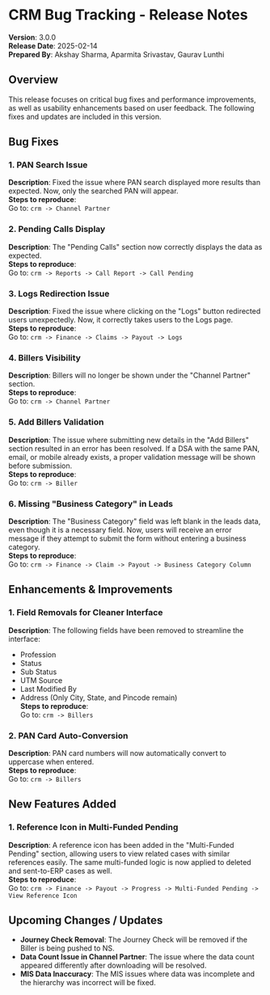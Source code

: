 # CRM Bug Tracking - Release Notes
**Version**: 3.0.0  
**Release Date**: 2025-02-14  
**Prepared By**: Akshay Sharma, Aparmita Srivastav, Gaurav Lunthi
## Overview
This release focuses on critical bug fixes and performance improvements, as well as usability enhancements based on user feedback. The following fixes and updates are included in this version.

## Bug Fixes

### 1. PAN Search Issue
**Description**: Fixed the issue where PAN search displayed more results than expected. Now, only the searched PAN will appear.  
**Steps to reproduce**:  
Go to: `crm -> Channel Partner`

### 2. Pending Calls Display
**Description**: The "Pending Calls" section now correctly displays the data as expected.  
**Steps to reproduce**:  
Go to: `crm -> Reports -> Call Report -> Call Pending`

### 3. Logs Redirection Issue
**Description**: Fixed the issue where clicking on the "Logs" button redirected users unexpectedly. Now, it correctly takes users to the Logs page.  
**Steps to reproduce**:  
Go to: `crm -> Finance -> Claims -> Payout -> Logs`

### 4. Billers Visibility
**Description**: Billers will no longer be shown under the "Channel Partner" section.  
**Steps to reproduce**:  
Go to: `crm -> Channel Partner`

### 5. Add Billers Validation
**Description**: The issue where submitting new details in the "Add Billers" section resulted in an error has been resolved. If a DSA with the same PAN, email, or mobile already exists, a proper validation message will be shown before submission.  
**Steps to reproduce**:  
Go to: `crm -> Biller`

### 6. Missing "Business Category" in Leads
**Description**: The "Business Category" field was left blank in the leads data, even though it is a necessary field. Now, users will receive an error message if they attempt to submit the form without entering a business category.  
**Steps to reproduce**:  
Go to: `crm -> Finance -> Claim -> Payout -> Business Category Column`

## Enhancements & Improvements

### 1. Field Removals for Cleaner Interface
**Description**: The following fields have been removed to streamline the interface:  
- Profession  
- Status  
- Sub Status  
- UTM Source  
- Last Modified By  
- Address (Only City, State, and Pincode remain)  
**Steps to reproduce**:  
Go to: `crm -> Billers`

### 2. PAN Card Auto-Conversion
**Description**: PAN card numbers will now automatically convert to uppercase when entered.  
**Steps to reproduce**:  
Go to: `crm -> Billers`

## New Features Added

### 1. Reference Icon in Multi-Funded Pending
**Description**: A reference icon has been added in the "Multi-Funded Pending" section, allowing users to view related cases with similar references easily. The same multi-funded logic is now applied to deleted and sent-to-ERP cases as well.  
**Steps to reproduce**:  
Go to: `crm -> Finance -> Payout -> Progress -> Multi-Funded Pending -> View Reference Icon`

## Upcoming Changes / Updates
- **Journey Check Removal**: The Journey Check will be removed if the Biller is being pushed to NS.  
- **Data Count Issue in Channel Partner**: The issue where the data count appeared differently after downloading will be resolved.  
- **MIS Data Inaccuracy**: The MIS issues where data was incomplete and the hierarchy was incorrect will be fixed.